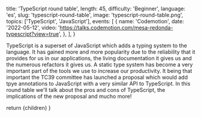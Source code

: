 
  title: 'TypeScript round table',
  length: 45,
  difficulty: 'Beginner',
  language: 'es',
  slug: 'typescript-round-table',
  image: 'typescript-round-table.png',
  topics: ['TypeScript', 'JavaScript'],
  events: [
    {
      name: 'Codemotion',
      date: '2022-05-12',
      video: 'https://talks.codemotion.com/mesa-redonda-typescript?view=true',
    },
  ],
}

TypeScript is a superset of JavaScript which adds a typing system to the language. It has gained more and more popularity due to the reliability that it provides for us in our applications, the living documentation it gives us and the numerous refactors it gives us. A static type system has become a very important part of the tools we use to increase our productivity. It being that important the TC39 committee has launched a proposal which would add tpye annotations to JavaScript with a very similar API to TypeScript. In this round table we'll talk about the pros and cons of TypeScript, the implications of the new proposal and mucho more!

  return <MdxLayout slug="typescript-round-table">{children}</MdxLayout>
}
